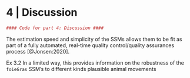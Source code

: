 # 4 | Discussion

```r
#### Code for part 4: Discussion ####
```

The estimation speed and simplicity of the SSMs allows them to be fit as part of a fully automated, real-time quality control/quality assurances process [@Jonsen:2020].

Ex 3.2
In a limited way, this provides information on the robustness of the `foieGras` SSM's to different kinds plausible animal movements
